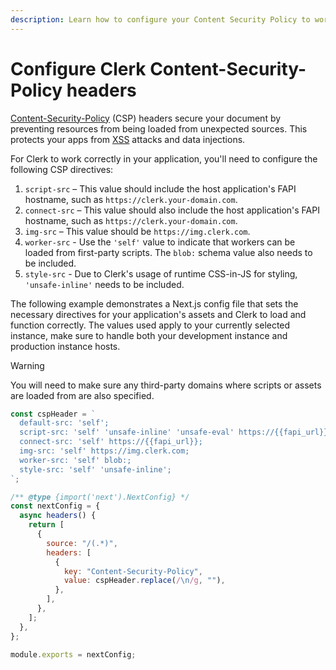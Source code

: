```yaml
---
description: Learn how to configure your Content Security Policy to work with Clerk's APIs.
---
```


# Configure Clerk Content-Security-Policy headers

[Content-Security-Policy](https://developer.mozilla.org/en-US/docs/Web/HTTP/CSP) (CSP) headers secure your document by preventing resources from being loaded from unexpected sources. This protects your apps from [XSS](/docs/security/xss-leak-protection#xss-leak-protection) attacks and data injections.

For Clerk to work correctly in your application, you'll need to configure the following CSP directives:

1. `script-src` – This value should include the host application's FAPI hostname, such as `https://clerk.your-domain.com`.
1. `connect-src` – This value should also include the host application's FAPI hostname, such as `https://clerk.your-domain.com`.
1. `img-src` – This value should be `https://img.clerk.com`.
1. `worker-src` - Use the `'self'` value to indicate that workers can be loaded from first-party scripts. The `blob:` schema value also needs to be included.
1. `style-src` - Due to Clerk's usage of runtime CSS-in-JS for styling, `'unsafe-inline'` needs to be included.

The following example demonstrates a Next.js config file that sets the necessary directives for your application's assets and Clerk to load and function correctly. The values used apply to your currently selected instance, make sure to handle both your development instance and production instance hosts.

> [!WARNING]
> You will need to make sure any third-party domains where scripts or assets are loaded from are also specified.

```js {{ prettier: false, filename: 'next.config.js' }}
const cspHeader = `
  default-src: 'self';
  script-src: 'self' 'unsafe-inline' 'unsafe-eval' https://{{fapi_url}};
  connect-src: 'self' https://{{fapi_url}};
  img-src: 'self' https://img.clerk.com;
  worker-src: 'self' blob:;
  style-src: 'self' 'unsafe-inline';
`;

/** @type {import('next').NextConfig} */
const nextConfig = {
  async headers() {
    return [
      {
        source: "/(.*)",
        headers: [
          {
            key: "Content-Security-Policy",
            value: cspHeader.replace(/\n/g, ""),
          },
        ],
      },
    ];
  },
};

module.exports = nextConfig;
```
